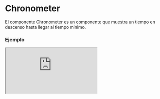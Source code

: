 
# Chronometer

El componente Chronometer es un componente que muestra un tiempo en descenso hasta llegar al tiempo minimo.

### Ejemplo

<Iframe src="https://fenextjs-component-storybook.vercel.app/iframe.html?args=&id=chronometer-chronometer--index&viewMode=story" />

### Importacion

Para importar el componente Chronometer, se puede hacer desde fenextjs o fenextjs-component

```tsx copy
import {
  Chronometer,
  ChronometerProps,
} from "fenextjs/cjs/component/Chronometer";
```

o

```tsx copy
import {
  Chronometer,
  ChronometerProps,
} from "fenextjs-component/cjs/Chronometer";
```

### Parametros

| Propiedad         |          Tipo          | Requerido | Default | Descripción                                              |
| ----------------- | :--------------------: | :-------: | :-----: | :------------------------------------------------------- |
| time              |         number         |    no     |         | El tiempo en segundos para el componente.                |
| onChange          | (time: number) => void |    no     |         | Función de cambio de tiempo para el componente.          |
| min               |         number         |    no     |         | El mínimo en segundos para el componente.                |
| optionsTimeToText |   getTimeToTextProps   |    no     |         | Opciones para convertir tiempo a texto en el componente. |

#### getTimeToTextProps

| Propiedad |  Tipo   | Requerido | Default | Descripción                                                        |
| --------- | :-----: | :-------: | :-----: | :----------------------------------------------------------------- |
| days      | boolean |    no     |  true   | Incluir el componente de días en la salida. Por defecto, true.     |
| hours     | boolean |    no     |  true   | Incluir el componente de horas en la salida. Por defecto, true.    |
| minutes   | boolean |    no     |  true   | Incluir el componente de minutos en la salida. Por defecto, true.  |
| seconds   | boolean |    no     |  true   | Incluir el componente de segundos en la salida. Por defecto, true. |

### Storybook

Para ver el storybook del componente lo puede hacer con este [link](https://fenextjs-component-storybook.vercel.app/?path=/story/chronometer-chronometer--index)

### Usos

- Uso básico del componente Chronometer

```tsx copy
<Chronometer
  time={60}
  onChange={(newTime) => console.log(`Nuevo tiempo: ${newTime} segundos`)}
  min={0}
/>
```
